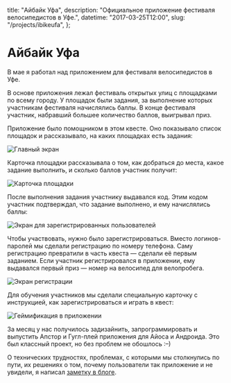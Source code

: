   title: "Айбайк Уфа",
  description: "Официальное приложение фестиваля велосипедистов в Уфе.",
  datetime: "2017-03-25T12:00",
  slug: "/projects/ibikeufa",
};

# Айбайк Уфа

В мае я работал над приложением для фестиваля велосипедистов в Уфе.

В основе приложения лежал фестиваль открытых улиц с площадками по всему городу. У площадок были задания, за выполнение которых участникам фестиваля начислялись баллы. В конце фестиваля участник, набравший большее количество баллов, выигрывал приз.

Приложение было помощником в этом квесте. Оно показывало список площадок и рассказывало, на каких площадках есть задания:

![Главный экран](/img/projects/ibikeufa/list.jpg?limited)

Карточка площадки рассказывала о том, как добраться до места, какое задание выполнить, и сколько баллов участник получит:

![Карточка площадки](/img/projects/ibikeufa/place.jpg?limited)

После выполнения задания участнику выдавался код. Этим кодом участник подтверждал, что задание выполнено, и ему начислялись баллы:

![Экран для зарегистрированных пользователей](/img/projects/ibikeufa/after-code.jpg?limited)

Чтобы участвовать, нужно было зарегистрироваться. Вместо логинов-паролей мы сделали регистрацию по номеру телефона. Саму регистрацию превратили в часть квеста — сделали её первым заданием. Если участник регистрировался в приложении, ему выдавался первый приз — номер на велосипед для велопробега.

![Экран регистрации](/img/projects/ibikeufa/register.jpg?limited)

Для обучения участников мы сделали специальную карточку с инструкцией, как зарегистрироваться и играть в квест:

![Геймификация в приложении](/img/projects/ibikeufa/manual.jpg?limited)

За месяц у нас получилось задизайнить, запрограммировать и выпустить Апстор и Гугл-плей приложения для Айоса и Андроида. Это был классный проект, но без проблем не обошлось <nobr>:–)</nobr>

О технических трудностях, проблемах, с которыми мы столкнулись по пути, их решениях о том, почему пользователи так приложение и не увидели, я написал [заметку в блоге](/blog/ibikeufa).
